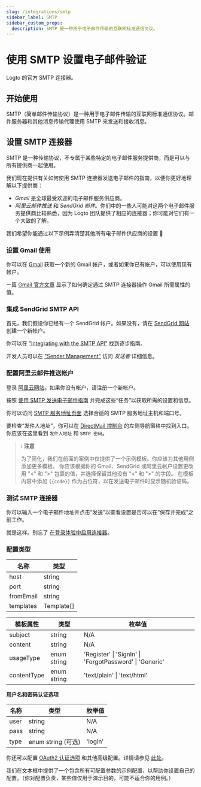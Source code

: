```yaml
---
slug: /integrations/smtp
sidebar_label: SMTP
sidebar_custom_props:
  description: SMTP 是一种用于电子邮件传输的互联网标准通信协议。
---
```



# 使用 SMTP 设置电子邮件验证

Logto 的官方 SMTP 连接器。

<GuideTip />

## 开始使用

SMTP（简单邮件传输协议）是一种用于电子邮件传输的互联网标准通信协议。邮件服务器和其他消息传输代理使用 SMTP 来发送和接收消息。

## 设置 SMTP 连接器

SMTP 是一种传输协议，不专属于某些特定的电子邮件服务提供商，而是可以与所有提供商一起使用。

我们现在提供有关如何使用 SMTP 连接器发送电子邮件的指南，以便你更好地理解以下提供商：

- _Gmail_ 是全球最受欢迎的电子邮件服务供应商。
- _阿里云邮件推送_ 和 _SendGrid 邮件_。你们中的一些人可能对这两个电子邮件服务提供商比较熟悉，因为 Logto 团队提供了相应的连接器；你可能对它们有一个大致的了解。

我们希望你能通过以下示例弄清楚其他所有电子邮件供应商的设置 :rocket:

### 设置 Gmail 使用

你可以在 [Gmail](https://mail.google.com/) 获取一个新的 Gmail 帐户，或者如果你已有帐户，可以使用现有帐户。

一篇 [Gmail 官方文章](https://support.google.com/a/answer/176600) 显示了如何确定通过 SMTP 连接器操作 Gmail 所需属性的值。

### 集成 SendGrid SMTP API

首先，我们假设你已经有一个 SendGrid 帐户。如果没有，请在 [SendGrid 网站](https://app.sendgrid.com/) 创建一个新帐户。

你可以在 ["Integrating with the SMTP API"](https://docs.sendgrid.com/for-developers/sending-email/integrating-with-the-smtp-api) 找到逐步指南。

开发人员可以在 ["Sender Management"](https://mc.sendgrid.com/senders) 访问 _发送者_ 详细信息。

### 配置阿里云邮件推送帐户

登录 [阿里云网站](https://cn.aliyun.com/)。如果你没有帐户，请注册一个新帐户。

按照 [使用 SMTP 发送电子邮件指南](https://www.alibabacloud.com/help/en/directmail/latest/send-emails-using-smtp) 并完成这些“任务”以获取所需的设置和信息。

你可以访问 [SMTP 服务地址页面](https://www.alibabacloud.com/help/en/directmail/latest/smtp-service-address) 选择合适的 SMTP 服务地址主机和端口号。

要检查“发件人地址”，你可以在 [DirectMail 控制台](https://dm.console.aliyun.com/) 的左侧导航窗格中找到入口。你应该在这里看到 `发件人地址` 和 `SMTP 密码`。

> ℹ️ **注意**
>
> 为了简化，我们在前面的案例中仅提供了一个示例模板。你应该为其他用例添加更多模板。
> 你应该根据你的 Gmail、SendGrid 或阿里云帐户设置更改用 "\<" 和 ">" 包裹的值，并选择保留其他没有 "\<" 和 ">" 的字段。
> 在模板内容中添加 `{{code}}` 作为占位符，以在发送电子邮件时显示随机验证码。

### 测试 SMTP 连接器

你可以输入一个电子邮件地址并点击“发送”以查看设置是否可以在“保存并完成”之前工作。

就是这样。别忘了 [在登录体验中启用连接器](/connectors/email-connectors/#enable-email-sign-up-or-sign-in)。

### 配置类型

| 名称      | 类型       |
| --------- | ---------- |
| host      | string     |
| port      | string     |
| fromEmail | string     |
| templates | Template[] |

| 模板属性    | 类型        | 枚举值                                                  |
| ----------- | ----------- | ------------------------------------------------------- |
| subject     | string      | N/A                                                     |
| content     | string      | N/A                                                     |
| usageType   | enum string | 'Register' \| 'SignIn' \| 'ForgotPassword' \| 'Generic' |
| contentType | enum string | 'text/plain' \| 'text/html'                             |

**用户名和密码认证选项**

| 名称 | 类型               | 枚举值  |
| ---- | ------------------ | ------- |
| user | string             | N/A     |
| pass | string             | N/A     |
| type | enum string (可选) | 'login' |

你还可以配置 [OAuth2 认证选项](https://nodemailer.com/smtp/oauth2/) 和其他高级配置。详情请参见 [此处](https://nodemailer.com/smtp/)。

我们在文本框中提供了一个包含所有可配置参数的示例配置，以帮助你设置自己的配置。（你对配置负责，某些值仅用于演示目的，可能不适合你的用例。）
